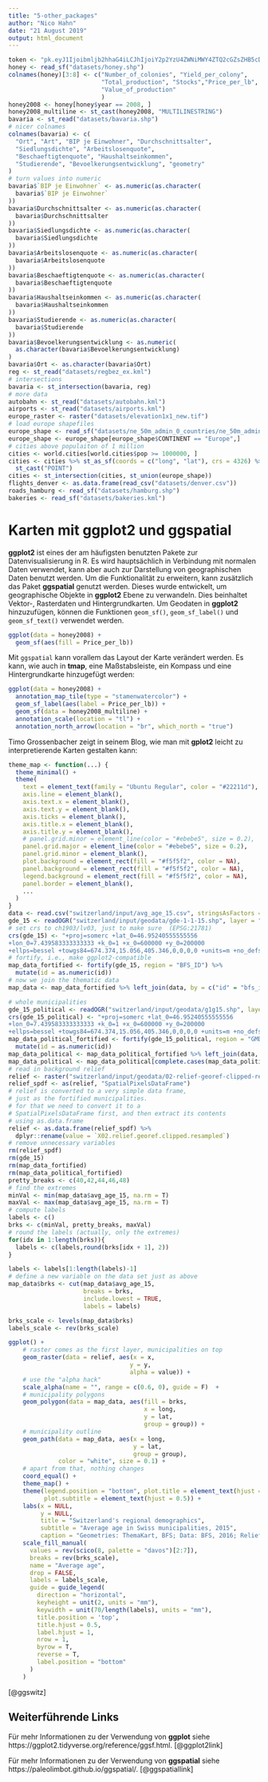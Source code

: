 ```yaml
---
title: "5-other_packages"
author: "Nico Hahn"
date: "21 August 2019"
output: html_document
---
```


```r
token <- "pk.eyJ1Ijoibmljb2hhaG4iLCJhIjoiY2p2YzU4ZWNiMWY4ZTQ2cGZsZHB5cDJzZiJ9.Sg3fJKvEhfkuhKx7aBBjZA"
honey <- read_sf("datasets/honey.shp")
colnames(honey)[3:8] <- c("Number_of_colonies", "Yield_per_colony",
                          "Total_production", "Stocks","Price_per_lb",
                          "Value_of_production"
                          )
honey2008 <- honey[honey$year == 2008, ]
honey2008_multiline <- st_cast(honey2008, "MULTILINESTRING")
bavaria <- st_read("datasets/bavaria.shp")
# nicer colnames
colnames(bavaria) <- c(
  "Ort", "Art", "BIP je Einwohner", "Durchschnittsalter",
  "Siedlungsdichte", "Arbeitslosenquote",
  "Beschaeftigtenquote", "Haushaltseinkommen",
  "Studierende", "Bevoelkerungsentwicklung", "geometry"
)
# turn values into numeric
bavaria$`BIP je Einwohner` <- as.numeric(as.character(
  bavaria$`BIP je Einwohner`
))
bavaria$Durchschnittsalter <- as.numeric(as.character(
  bavaria$Durchschnittsalter
))
bavaria$Siedlungsdichte <- as.numeric(as.character(
  bavaria$Siedlungsdichte
))
bavaria$Arbeitslosenquote <- as.numeric(as.character(
  bavaria$Arbeitslosenquote
))
bavaria$Beschaeftigtenquote <- as.numeric(as.character(
  bavaria$Beschaeftigtenquote
))
bavaria$Haushaltseinkommen <- as.numeric(as.character(
  bavaria$Haushaltseinkommen
))
bavaria$Studierende <- as.numeric(as.character(
  bavaria$Studierende
))
bavaria$Bevoelkerungsentwicklung <- as.numeric(
  as.character(bavaria$Bevoelkerungsentwicklung)
)
bavaria$Ort <- as.character(bavaria$Ort)
reg <- st_read("datasets/regbez_ex.kml")
# intersections
bavaria <- st_intersection(bavaria, reg)
# more data
autobahn <- st_read("datasets/autobahn.kml")
airports <- st_read("datasets/airports.kml")
europe_raster <- raster("datasets/elevation1x1_new.tif")
# load europe shapefiles
europe_shape <- read_sf("datasets/ne_50m_admin_0_countries/ne_50m_admin_0_countries.shp")
europe_shape <- europe_shape[europe_shape$CONTINENT == "Europe",]
# cities above populaiton of 1 million
cities <- world.cities[world.cities$pop >= 1000000, ]
cities <- cities %>% st_as_sf(coords = c("long", "lat"), crs = 4326) %>%
  st_cast("POINT")
cities <- st_intersection(cities, st_union(europe_shape))
flights_denver <- as.data.frame(read_csv("datasets/denver.csv"))
roads_hamburg <- read_sf("datasets/hamburg.shp")
bakeries <- read_sf("datasets/bakeries.kml")
```

# Karten mit ggplot2 und ggspatial
**ggplot2** ist eines der am häufigsten benutzten Pakete zur Datenvisualisierung in R. Es wird hauptsächlich in Verbindung mit normalen Daten verwendet, kann aber auch zur Darstellung von geographischen Daten benutzt werden. Um die Funktionalität zu erweitern, kann zusätzlich das Paket **ggspatial** genutzt werden. Dieses wurde entwickelt, um  geographische Objekte in **ggplot2** Ebene zu verwandeln. Dies beinhaltet Vektor-, Rasterdaten und Hintergrundkarten. Um Geodaten in **ggplot2** hinzuzufügen, können die Funktionen `geom_sf()`, `geom_sf_label()` und `geom_sf_text()` verwendet werden.
```r
ggplot(data = honey2008) +
  geom_sf(aes(fill = Price_per_lb))
```
Mit `ggspatial` kann vorallem das Layout der Karte verändert werden. Es kann, wie auch in **tmap**, eine Maßstabsleiste, ein Kompass und eine Hintergrundkarte hinzugefügt werden:
```r
ggplot(data = honey2008) +
  annotation_map_tile(type = "stamenwatercolor") +
  geom_sf_label(aes(label = Price_per_lb)) +
  geom_sf(data = honey2008_multiline) +
  annotation_scale(location = "tl") +
  annotation_north_arrow(location = "br", which_north = "true") 
```

Timo Grossenbacher zeigt in seinem Blog, wie man mit **gplot2** leicht zu interpretierende Karten gestalten kann:

```r
theme_map <- function(...) {
  theme_minimal() +
  theme(
    text = element_text(family = "Ubuntu Regular", color = "#22211d"),
    axis.line = element_blank(),
    axis.text.x = element_blank(),
    axis.text.y = element_blank(),
    axis.ticks = element_blank(),
    axis.title.x = element_blank(),
    axis.title.y = element_blank(),
    # panel.grid.minor = element_line(color = "#ebebe5", size = 0.2),
    panel.grid.major = element_line(color = "#ebebe5", size = 0.2),
    panel.grid.minor = element_blank(),
    plot.background = element_rect(fill = "#f5f5f2", color = NA), 
    panel.background = element_rect(fill = "#f5f5f2", color = NA), 
    legend.background = element_rect(fill = "#f5f5f2", color = NA),
    panel.border = element_blank(),
    ...
  )
}
data <- read.csv("switzerland/input/avg_age_15.csv", stringsAsFactors = FALSE)
gde_15 <- readOGR("switzerland/input/geodata/gde-1-1-15.shp", layer = "gde-1-1-15")
# set crs to ch1903/lv03, just to make sure  (EPSG:21781)
crs(gde_15) <- "+proj=somerc +lat_0=46.95240555555556 
+lon_0=7.439583333333333 +k_0=1 +x_0=600000 +y_0=200000 
+ellps=bessel +towgs84=674.374,15.056,405.346,0,0,0,0 +units=m +no_defs"
# fortify, i.e., make ggplot2-compatible
map_data_fortified <- fortify(gde_15, region = "BFS_ID") %>% 
  mutate(id = as.numeric(id))
# now we join the thematic data
map_data <- map_data_fortified %>% left_join(data, by = c("id" = "bfs_id"))

# whole municipalities
gde_15_political <- readOGR("switzerland/input/geodata/g1g15.shp", layer = "g1g15")
crs(gde_15_political) <- "+proj=somerc +lat_0=46.95240555555556 
+lon_0=7.439583333333333 +k_0=1 +x_0=600000 +y_0=200000 
+ellps=bessel +towgs84=674.374,15.056,405.346,0,0,0,0 +units=m +no_defs"
map_data_political_fortified <- fortify(gde_15_political, region = "GMDNR") %>% 
  mutate(id = as.numeric(id))
map_data_political <- map_data_political_fortified %>% left_join(data, by = c("id" = "bfs_id"))
map_data_political <- map_data_political[complete.cases(map_data_political),]
# read in background relief
relief <- raster("switzerland/input/geodata/02-relief-georef-clipped-resampled.tif")
relief_spdf <- as(relief, "SpatialPixelsDataFrame")
# relief is converted to a very simple data frame, 
# just as the fortified municipalities.
# for that we need to convert it to a 
# SpatialPixelsDataFrame first, and then extract its contents 
# using as.data.frame
relief <- as.data.frame(relief_spdf) %>% 
  dplyr::rename(value = `X02.relief.georef.clipped.resampled`)
# remove unnecessary variables
rm(relief_spdf)
rm(gde_15)
rm(map_data_fortified)
rm(map_data_political_fortified)
pretty_breaks <- c(40,42,44,46,48)
# find the extremes
minVal <- min(map_data$avg_age_15, na.rm = T)
maxVal <- max(map_data$avg_age_15, na.rm = T)
# compute labels
labels <- c()
brks <- c(minVal, pretty_breaks, maxVal)
# round the labels (actually, only the extremes)
for(idx in 1:length(brks)){
  labels <- c(labels,round(brks[idx + 1], 2))
}

labels <- labels[1:length(labels)-1]
# define a new variable on the data set just as above
map_data$brks <- cut(map_data$avg_age_15, 
                     breaks = brks, 
                     include.lowest = TRUE, 
                     labels = labels)

brks_scale <- levels(map_data$brks)
labels_scale <- rev(brks_scale)
```
```r
ggplot() +
    # raster comes as the first layer, municipalities on top
    geom_raster(data = relief, aes(x = x, 
                                  y = y, 
                                  alpha = value)) +
    # use the "alpha hack"
    scale_alpha(name = "", range = c(0.6, 0), guide = F)  + 
    # municipality polygons
    geom_polygon(data = map_data, aes(fill = brks, 
                                      x = long, 
                                      y = lat, 
                                      group = group)) +
    # municipality outline
    geom_path(data = map_data, aes(x = long, 
                                   y = lat, 
                                   group = group), 
              color = "white", size = 0.1) +
    # apart from that, nothing changes
    coord_equal() +
    theme_map() +
    theme(legend.position = "bottom", plot.title = element_text(hjust = 0.5),
          plot.subtitle = element_text(hjust = 0.5)) +
    labs(x = NULL, 
         y = NULL, 
         title = "Switzerland's regional demographics", 
         subtitle = "Average age in Swiss municipalities, 2015", 
         caption = "Geometries: ThemaKart, BFS; Data: BFS, 2016; Relief: swisstopo, 2016") + 
    scale_fill_manual(
      values = rev(scico(8, palette = "davos")[2:7]),
      breaks = rev(brks_scale),
      name = "Average age",
      drop = FALSE,
      labels = labels_scale,
      guide = guide_legend(
        direction = "horizontal",
        keyheight = unit(2, units = "mm"), 
        keywidth = unit(70/length(labels), units = "mm"),
        title.position = 'top',
        title.hjust = 0.5,
        label.hjust = 1,
        nrow = 1,
        byrow = T,
        reverse = T,
        label.position = "bottom"
      )
    )
```

[@ggswitz]


## Weiterführende Links
Für mehr Informationen zu der Verwendung von **ggplot** siehe https://ggplot2.tidyverse.org/reference/ggsf.html. [@ggplot2link]

Für mehr Informationen zu der Verwendung von **ggspatial** siehe https://paleolimbot.github.io/ggspatial/. [@ggspatiallink]